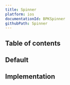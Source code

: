 ```yaml
---
title: Spinner
platform: ios
documentationId: BPKSpinner
githubPath: Spinner
---
```





## Table of contents

## Default

<IOSComponentScreenshots
  lightMode={screenshotAll}
  darkMode={screenshotAllDm}
  altText="iOS spinner component" />

## Implementation

<Readme />
